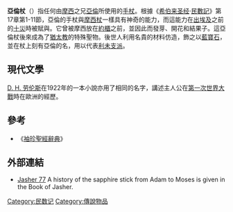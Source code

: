 '''亞倫杖'''（{{lang-en|'''Aaron's rod'''}}）指任何由[[摩西|摩西]]之兄[[亞倫_(人名)|亞倫]]所使用的[[手杖|手杖]]。根據《[[希伯来圣经|希伯来圣经]]·[[民數記|民數記]]》第17章第1-11節，亞倫的手杖與[[摩西杖|摩西杖]]一樣具有神奇的能力，而這能力在[[出埃及記|出埃及]]之前的[[十災|十災]]時被賦與。它曾被摩西放在[[約櫃|約櫃]]之前，並因此而發芽、開花和結果子。這亞倫杖後來成為了[[猶太教|猶太教]]的特殊聖物。後世人利用名貴的材料仿造，飾之以[[藍寶石|藍寶石]]，並在杖上刻有亞倫的名，用以代表[[利未支派|利未支派]]。

== 現代文學 ==
[[大衛·赫伯特·勞倫斯|D. H. 劳伦斯]]在1922年的一本小說亦用了相同的名字，講述主人公在[[第一次世界大戰|第一次世界大戰]]時在歐洲的經歷。

== 參考 ==
*《[[袖珍聖經辭典|袖珍聖經辭典]]》

== 外部連結 ==
*[http://www.sacred-texts.com/chr/apo/jasher/77.htm Jasher 77] {{Wayback|url=http://www.sacred-texts.com/chr/apo/jasher/77.htm |date=20201124182007 }} A history of the sapphire stick from Adam to Moses is given in the Book of Jasher.

{{Religion-stub}}

[[Category:民数记|Category:民数记]]
[[Category:傳說物品|Category:傳說物品]]